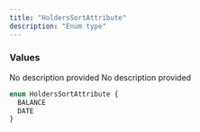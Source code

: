 ```yaml
---
title: "HoldersSortAttribute"
description: "Enum type"
---
```


### Values

<ResponseField name="BALANCE" type="enum">
  No description provided
</ResponseField>

<ResponseField name="DATE" type="enum">
  No description provided
</ResponseField>


```graphql HoldersSortAttribute
enum HoldersSortAttribute {
  BALANCE
  DATE
}
```

